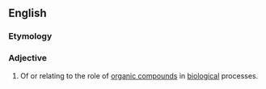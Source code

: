 ==English==

===Etymology===
{{prefix|en|bio|organic}}

===Adjective===
{{en-adj|-}}

# {{lb|en|biochemistry}} Of or relating to the role of [[organic compound]]s in [[biological]] processes.